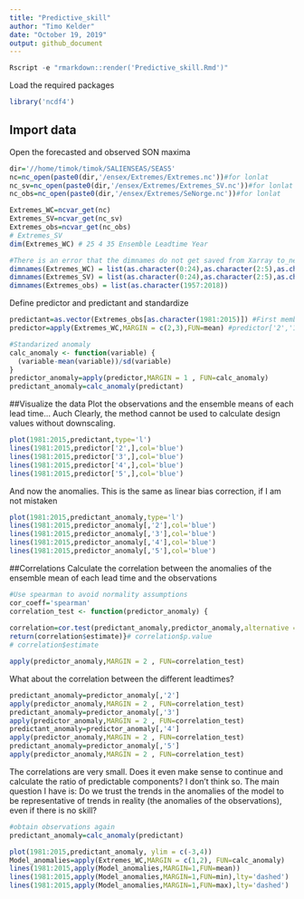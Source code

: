 ```yaml
---
title: "Predictive_skill"
author: "Timo Kelder"
date: "October 19, 2019"
output: github_document 
---
```


```r
Rscript -e "rmarkdown::render('Predictive_skill.Rmd')"
```

Load the required packages

```r
library('ncdf4')
```

## Import data
Open the forecasted and observed SON maxima 
```r

dir='//home/timok/timok/SALIENSEAS/SEAS5'
nc=nc_open(paste0(dir,'/ensex/Extremes/Extremes.nc'))#for lonlat
nc_sv=nc_open(paste0(dir,'/ensex/Extremes/Extremes_SV.nc'))#for lonlat
nc_obs=nc_open(paste0(dir,'/ensex/Extremes/SeNorge.nc'))#for lonlat

Extremes_WC=ncvar_get(nc)
Extremes_SV=ncvar_get(nc_sv)
Extremes_obs=ncvar_get(nc_obs)
# Extremes_SV
dim(Extremes_WC) # 25 4 35 Ensemble Leadtime Year 

#There is an error that the dimnames do not get saved from Xarray to_netcdf. Set the dimnames here 
dimnames(Extremes_WC) = list(as.character(0:24),as.character(2:5),as.character(1981:2015))
dimnames(Extremes_SV) = list(as.character(0:24),as.character(2:5),as.character(1981:2015))
dimnames(Extremes_obs) = list(as.character(1957:2018))

```

Define predictor and predictant and standardize
```r
predictant=as.vector(Extremes_obs[as.character(1981:2015)]) #First member, first leadtime that we use in this study
predictor=apply(Extremes_WC,MARGIN = c(2,3),FUN=mean) #predictor['2','1987']

#Standarized anomaly
calc_anomaly <- function(variable) {
  (variable-mean(variable))/sd(variable)
}
predictor_anomaly=apply(predictor,MARGIN = 1 , FUN=calc_anomaly)
predictant_anomaly=calc_anomaly(predictant)

```

##Visualize the data
Plot the observations and the ensemble means of each lead time... Auch
Clearly, the method cannot be used to calculate design values without downscaling.
```r
plot(1981:2015,predictant,type='l')
lines(1981:2015,predictor['2',],col='blue')
lines(1981:2015,predictor['3',],col='blue')
lines(1981:2015,predictor['4',],col='blue')
lines(1981:2015,predictor['5',],col='blue')
```

And now the anomalies. This is the same as linear bias correction, if I am not mistaken
```r
plot(1981:2015,predictant_anomaly,type='l')
lines(1981:2015,predictor_anomaly[,'2'],col='blue')
lines(1981:2015,predictor_anomaly[,'3'],col='blue')
lines(1981:2015,predictor_anomaly[,'4'],col='blue')
lines(1981:2015,predictor_anomaly[,'5'],col='blue')
```

##Correlations
Calculate the correlation between the anomalies of the ensemble mean of each lead time and the observations
```r
#Use spearman to avoid normality assumptions
cor_coeff='spearman'
correlation_test <- function(predictor_anomaly) {
  
correlation=cor.test(predictant_anomaly,predictor_anomaly,alternative = 'two.sided',method = cor_coeff) #alternative hypothesis is that the population correlation is greater than 0. -> we don't expect negative correlations? 
return(correlation$estimate)}# correlation$p.value
# correlation$estimate

apply(predictor_anomaly,MARGIN = 2 , FUN=correlation_test)
```

What about the correlation between the different leadtimes?
```r
predictant_anomaly=predictor_anomaly[,'2']
apply(predictor_anomaly,MARGIN = 2 , FUN=correlation_test)
predictant_anomaly=predictor_anomaly[,'3']
apply(predictor_anomaly,MARGIN = 2 , FUN=correlation_test)
predictant_anomaly=predictor_anomaly[,'4']
apply(predictor_anomaly,MARGIN = 2 , FUN=correlation_test)
predictant_anomaly=predictor_anomaly[,'5']
apply(predictor_anomaly,MARGIN = 2 , FUN=correlation_test)


```

The correlations are very small. Does it even make sense to continue and calculate the ratio of predictable components? I don't think so. The main question I have is: Do we trust the trends in the anomalies of the model to be representative of trends in reality (the anomalies of the observations), even if there is no skill?

```r
#obtain observations again
predictant_anomaly=calc_anomaly(predictant)

plot(1981:2015,predictant_anomaly, ylim = c(-3,4))
Model_anomalies=apply(Extremes_WC,MARGIN = c(1,2), FUN=calc_anomaly)
lines(1981:2015,apply(Model_anomalies,MARGIN=1,FUN=mean))
lines(1981:2015,apply(Model_anomalies,MARGIN=1,FUN=min),lty='dashed')
lines(1981:2015,apply(Model_anomalies,MARGIN=1,FUN=max),lty='dashed')

```



